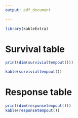 ```yaml
---
output: pdf_document
 
---
```

```r
library(kableExtra) 
```

# Survival table
```r
 
print(dim(survivialtempout()))

kable(survivialtempout())
```

# Response table
```r
 
print(dim(responsetempout()))
kable(responsetempout())
```
 